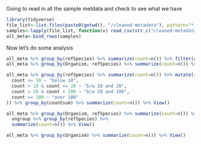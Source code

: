 
Going to read in all the sample metdata and check to see what we have

```r
library(tidyverse)
file_list<-list.files(paste0(getwd(), "/cleaned-metadata"), pattern="*_sample_metadata.csv")
samples<-lapply(file_list, function(x) read_csv(str_c("cleaned-metadata/",x)) %>% select(BioSample, BioProject,Organism, sex, refSpecies))
all_meta<-bind_rows(samples)
```

Now let's do some analysis

```r
all_meta %>% group_by(refSpecies) %>% summarize(count=n()) %>% filter(count == 1)
all_meta %>% group_by(Organism, refSpecies) %>% summarize(count=n()) %>% filter(count == 1)

all_meta %>% group_by(refSpecies) %>% summarize(count=n()) %>% mutate(countsum = case_when(
  count <= 10 ~ "below 10",
  count > 10 & count <= 20 ~ "b/w 10 and 20",
  count > 20 & count < 100 ~ "b/w 20 and 100",
  count >= 100 ~ "over 100"
)) %>% group_by(countsum) %>% summarize(count=n()) %>% View()

all_meta %>% group_by(Organism, refSpecies) %>% summarize(count=n()) %>% select(refSpecies, Organism) %>% 
  ungroup %>% group_by(refSpecies) %>%
  summarize(count=n()) %>% View()

all_meta %>% group_by(Organism) %>% summarize(count=n()) %>% View()

```
